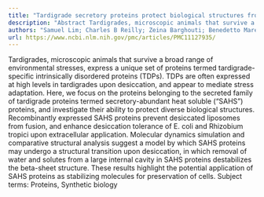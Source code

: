 ```yaml
---
title: "Tardigrade secretory proteins protect biological structures from desiccation"
description: "Abstract Tardigrades, microscopic animals that survive a broad range of environmental stresses, express a unique set of proteins termed tardigrade-specific intrinsically disordered proteins (TDPs). TD..."
authors: "Samuel Lim; Charles B Reilly; Zeina Barghouti; Benedetto Marelli; Jeffrey C Way; Pamela A Silver"
url: https://www.ncbi.nlm.nih.gov/pmc/articles/PMC11127935/
---
```


Tardigrades, microscopic animals that survive a broad range of environmental stresses, express a unique set of proteins termed tardigrade-specific intrinsically disordered proteins (TDPs). TDPs are often expressed at high levels in tardigrades upon desiccation, and appear to mediate stress adaptation. Here, we focus on the proteins belonging to the secreted family of tardigrade proteins termed secretory-abundant heat soluble (“SAHS”) proteins, and investigate their ability to protect diverse biological structures. Recombinantly expressed SAHS proteins prevent desiccated liposomes from fusion, and enhance desiccation tolerance of E. coli and Rhizobium tropici upon extracellular application. Molecular dynamics simulation and comparative structural analysis suggest a model by which SAHS proteins may undergo a structural transition upon desiccation, in which removal of water and solutes from a large internal cavity in SAHS proteins destabilizes the beta-sheet structure. These results highlight the potential application of SAHS proteins as stabilizing molecules for preservation of cells. Subject terms: Proteins, Synthetic biology
